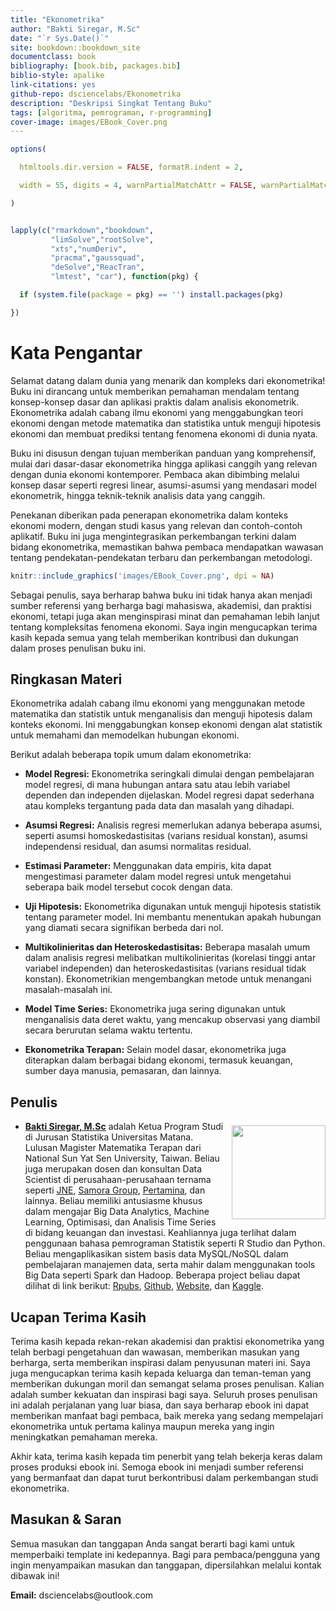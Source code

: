 --- 
title: "Ekonometrika"
author: "Bakti Siregar, M.Sc"
date: "`r Sys.Date()`"
site: bookdown::bookdown_site
documentclass: book
bibliography: [book.bib, packages.bib]
biblio-style: apalike
link-citations: yes
github-repo: dsciencelabs/Ekonometrika
description: "Deskripsi Singkat Tentang Buku"
tags: [algoritma, pemrograman, r-programming]
cover-image: images/EBook_Cover.png
---

```{r setup, include=FALSE}

options(

  htmltools.dir.version = FALSE, formatR.indent = 2,

  width = 55, digits = 4, warnPartialMatchAttr = FALSE, warnPartialMatchDollar = FALSE

)


lapply(c("rmarkdown","bookdown",
         "limSolve","rootSolve",
         "xts","numDeriv",
         "pracma","gaussquad",
         "deSolve","ReacTran",
         "lmtest", "car"), function(pkg) {

  if (system.file(package = pkg) == '') install.packages(pkg)

})

```

# Kata Pengantar{-}

Selamat datang dalam dunia yang menarik dan kompleks dari ekonometrika! Buku ini dirancang untuk memberikan pemahaman mendalam tentang konsep-konsep dasar dan aplikasi praktis dalam analisis ekonometrik. Ekonometrika adalah cabang ilmu ekonomi yang menggabungkan teori ekonomi dengan metode matematika dan statistika untuk menguji hipotesis ekonomi dan membuat prediksi tentang fenomena ekonomi di dunia nyata.

Buku ini disusun dengan tujuan memberikan panduan yang komprehensif, mulai dari dasar-dasar ekonometrika hingga aplikasi canggih yang relevan dengan dunia ekonomi kontemporer. Pembaca akan dibimbing melalui konsep dasar seperti regresi linear, asumsi-asumsi yang mendasari model ekonometrik, hingga teknik-teknik analisis data yang canggih.

Penekanan diberikan pada penerapan ekonometrika dalam konteks ekonomi modern, dengan studi kasus yang relevan dan contoh-contoh aplikatif. Buku ini juga mengintegrasikan perkembangan terkini dalam bidang ekonometrika, memastikan bahwa pembaca mendapatkan wawasan tentang pendekatan-pendekatan terbaru dan perkembangan metodologi.

```{r fig.align='center', echo=FALSE, include=identical(knitr:::pandoc_to(), 'html'), out.width='50%'}

knitr::include_graphics('images/EBook_Cover.png', dpi = NA)

```

Sebagai penulis, saya berharap bahwa buku ini tidak hanya akan menjadi sumber referensi yang berharga bagi mahasiswa, akademisi, dan praktisi ekonomi, tetapi juga akan menginspirasi minat dan pemahaman lebih lanjut tentang kompleksitas fenomena ekonomi. Saya ingin mengucapkan terima kasih kepada semua yang telah memberikan kontribusi dan dukungan dalam proses penulisan buku ini.

## Ringkasan Materi {-}

Ekonometrika adalah cabang ilmu ekonomi yang menggunakan metode matematika dan statistik untuk menganalisis dan menguji hipotesis dalam konteks ekonomi. Ini menggabungkan konsep ekonomi dengan alat statistik untuk memahami dan memodelkan hubungan ekonomi.

Berikut adalah beberapa topik umum dalam ekonometrika:

* **Model Regresi:** Ekonometrika seringkali dimulai dengan pembelajaran model regresi, di mana hubungan antara satu atau lebih variabel dependen dan independen dijelaskan. Model regresi dapat sederhana atau kompleks tergantung pada data dan masalah yang dihadapi.

* **Asumsi Regresi:** Analisis regresi memerlukan adanya beberapa asumsi, seperti asumsi homoskedastisitas (varians residual konstan), asumsi independensi residual, dan asumsi normalitas residual.

* **Estimasi Parameter:** Menggunakan data empiris, kita dapat mengestimasi parameter dalam model regresi untuk mengetahui seberapa baik model tersebut cocok dengan data.

* **Uji Hipotesis:** Ekonometrika digunakan untuk menguji hipotesis statistik tentang parameter model. Ini membantu menentukan apakah hubungan yang diamati secara signifikan berbeda dari nol.

* **Multikolinieritas dan Heteroskedastisitas:** Beberapa masalah umum dalam analisis regresi melibatkan multikolinieritas (korelasi tinggi antar variabel independen) dan heteroskedastisitas (varians residual tidak konstan). Ekonometrikian mengembangkan metode untuk menangani masalah-masalah ini.

* **Model Time Series:** Ekonometrika juga sering digunakan untuk menganalisis data deret waktu, yang mencakup observasi yang diambil secara berurutan selama waktu tertentu.

* **Ekonometrika Terapan:** Selain model dasar, ekonometrika juga diterapkan dalam berbagai bidang ekonomi, termasuk keuangan, sumber daya manusia, pemasaran, dan lainnya.


## Penulis {-}

<img src = "https://github.com/dsciencelabs/images/blob/master/Penulis/Bakti.jpg?raw=true" width = "150" height = "150" style = "float:right; margin-left: 10px; margin-top: 7px" />

- **[Bakti Siregar, M.Sc](https://www.linkedin.com/in/dsciencelabs/)** adalah Ketua Program Studi di Jurusan Statistika Universitas Matana. Lulusan Magister Matematika Terapan dari National Sun Yat Sen University, Taiwan. Beliau juga merupakan dosen dan konsultan Data Scientist di perusahaan-perusahaan ternama seperti [JNE](https://www.jne.co.id/id/beranda), [Samora Group](https://www.samoragroup.co.id/home/en), [Pertamina](https://www.pertamina.com/), dan lainnya. Beliau memiliki antusiasme khusus dalam mengajar Big Data Analytics, Machine Learning, Optimisasi, dan Analisis Time Series di bidang keuangan dan investasi. Keahliannya juga terlihat dalam penggunaan bahasa pemrograman Statistik seperti R Studio dan Python. Beliau mengaplikasikan sistem basis data MySQL/NoSQL dalam pembelajaran manajemen data, serta mahir dalam menggunakan tools Big Data seperti Spark dan Hadoop. Beberapa project beliau dapat dilihat di link berikut: [Rpubs](https://rpubs.com/dsciencelabs), [Github](https://github.com/dsciencelabs), [Website](https://dsciencelabs.github.io/web/index.html), dan [Kaggle](https://www.kaggle.com/baktisiregar/code). 


## Ucapan Terima Kasih{-}

Terima kasih kepada rekan-rekan akademisi dan praktisi ekonometrika yang telah berbagi pengetahuan dan wawasan, memberikan masukan yang berharga, serta memberikan inspirasi dalam penyusunan materi ini. Saya juga mengucapkan terima kasih kepada keluarga dan teman-teman yang memberikan dukungan moril dan semangat selama proses penulisan. Kalian adalah sumber kekuatan dan inspirasi bagi saya. Seluruh proses penulisan ini adalah perjalanan yang luar biasa, dan saya berharap ebook ini dapat memberikan manfaat bagi pembaca, baik mereka yang sedang mempelajari ekonometrika untuk pertama kalinya maupun mereka yang ingin meningkatkan pemahaman mereka.

Akhir kata, terima kasih kepada tim penerbit yang telah bekerja keras dalam proses produksi ebook ini. Semoga ebook ini menjadi sumber referensi yang bermanfaat dan dapat turut berkontribusi dalam perkembangan studi ekonometrika.

## Masukan & Saran {-}

Semua masukan dan tanggapan Anda sangat berarti bagi kami untuk memperbaiki template ini kedepannya. Bagi para pembaca/pengguna yang ingin menyampaikan masukan dan tanggapan, dipersilahkan melalui kontak dibawak ini!

**Email:** dsciencelabs@outlook.com

